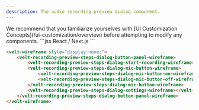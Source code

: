 ```yaml
---
description: The audio recording preview dialog component.
---
```


<Note>
We recommend that you familiarize yourselves with [UI Customization Concepts](/ui-customization/overview) before attempting to modify any components.
</Note>


<RequestExample>
```jsx React / Next.js
<VeltWireframe>
    <VeltRecordingPreviewStepsDialogWireframe.Video.ButtonPanel>
        <VeltRecordingPreviewStepsDialogWireframe.Video.StartRecording />
        <VeltRecordingPreviewStepsDialogWireframe.Video.MicButton>
            <VeltRecordingPreviewStepsDialogWireframe.Video.MicButton.On />
            <VeltRecordingPreviewStepsDialogWireframe.Video.MicButton.Off />
        </VeltRecordingPreviewStepsDialogWireframe.Video.MicButton>
        <VeltRecordingPreviewStepsDialogWireframe.Video.CameraButton>
            <VeltRecordingPreviewStepsDialogWireframe.Video.CameraButton.On />
            <VeltRecordingPreviewStepsDialogWireframe.Video.CameraButton.Off />
        </VeltRecordingPreviewStepsDialogWireframe.Video.CameraButton>
        <VeltRecordingPreviewStepsDialogWireframe.Video.Settings />
    </VeltRecordingPreviewStepsDialogWireframe.Video.ButtonPanel>
</VeltWireframe>
```

```HTML HTML
<velt-wireframe style="display:none;">
    <velt-recording-preview-steps-dialog-button-panel-wireframe>
		<velt-recording-preview-steps-dialog-start-recording-wireframe></velt-recording-preview-steps-dialog-start-recording-wireframe>
		<velt-recording-preview-steps-dialog-mic-button-wireframe>
			<velt-recording-preview-steps-dialog-mic-button-on-wireframe></velt-recording-preview-steps-dialog-mic-button-on-wireframe>
			<velt-recording-preview-steps-dialog-mic-button-off-wireframe></velt-recording-preview-steps-dialog-mic-button-off-wireframe>
		</velt-recording-preview-steps-dialog-mic-button-wireframe>
		<velt-recording-preview-steps-dialog-settings-wireframe></velt-recording-preview-steps-dialog-settings-wireframe>
	</velt-recording-preview-steps-dialog-button-panel-wireframe>
</velt-wireframe>
```
</RequestExample>

